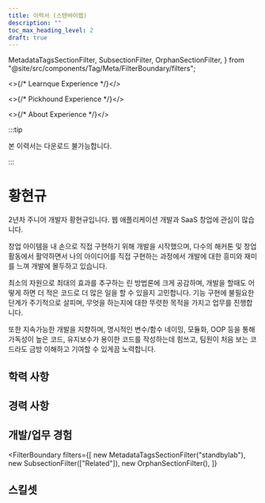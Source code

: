 ```yaml
---
title: 이력서 (스탠바이랩)
description: ""
toc_max_heading_level: 2
draft: true
---
```



  MetadataTagsSectionFilter,
  SubsectionFilter,
  OrphanSectionFilter,
} from "@site/src/components/Tag/Meta/FilterBoundary/filters";


<>{/* Learnque Experience */}</>


<>{/* Pickhound Experience */}</>


<>{/* About Experience */}</>


:::tip

본 이력서는 다운로드 불가능합니다.

:::

# 황현규

<Overview />

2년차 주니어 개발자 황현규입니다. 웹 애플리케이션 개발과 SaaS 창업에 관심이 많습니다.

창업 아이템을 내 손으로 직접 구현하기 위해 개발을 시작했으며, 다수의 해커톤 및 창업 활동에서 활약하면서 나의 아이디어를 직접 구현하는 과정에서 개발에 대한 흥미와 재미를 느껴 개발에 몰두하고 있습니다.

최소의 자원으로 최대의 효과를 추구하는 린 방법론에 크게 공감하며, 개발을 할때도 어떻게 하면 더 적은 코드로 더 많은 일을 할 수 있을지 고민합니다. 기능 구현에 불필요한 단계가 주기적으로 살피며, 무엇을 하는지에 대한 뚜렷한 목적을 가지고 업무를 진행합니다.

또한 지속가능한 개발을 지향하며, 명시적인 변수/함수 네이밍, 모듈화, OOP 등을 통해 가독성이 높은 코드, 유지보수가 용이한 코드를 작성하는데 힘쓰고, 팀원이 처음 보는 코드라도 금방 이해하고 기여할 수 있게끔 노력합니다.

## 학력 사항

<Education />

## 경력 사항

<Experience />

## 개발/업무 경험

<FilterBoundary
  filters={[
    new MetadataTagsSectionFilter("standbylab"),
    new SubsectionFilter(["Related"]),
    new OrphanSectionFilter(),
  ]}
>
  <ProjectTitle
    title="01joseph-hwang10.github.io"
    link="https://github.com/01Joseph-Hwang10/01joseph-hwang10.github.io"
  />
  <AboutCommon />
  <ProjectTitle
    title="PickHound"
    link="https://01joseph-hwang10.github.io/docs/career-description/pickhound"
  />
  <AdminDashboard />
  <BannerManager />
  <PickhoundCommon />
  <RecommendationAPI />
  <BanditEngine />
  <ProjectTitle
    title="LearnQue"
    link="https://01joseph-hwang10.github.io/docs/career-description/learnque"
  />
  <LearnQueExperience />
</FilterBoundary>

## 스킬셋

<Skillsets />
